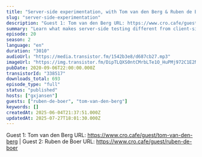 ```yaml
---
title: "Server-side experimentation, with Tom van den Berg & Ruben de Boer (Online Dialogue)"
slug: "server-side-experimentation"
description: "Guest 1: Tom van den Berg URL: https://www.cro.cafe/guest/tom-van-den-berg | Guest 2: Ruben de Boer URL: https://www.cro.cafe/guest/ruben-de-boer"
summary: "Learn what makes server-side testing different from client-side testing, if can you use both simultaneously and what the common mistakes are you need to avoid."
episode: 20
season: 2
language: "en"
duration: "3010"
audioUrl: "https://media.transistor.fm/1542b3e8/d687cb27.mp3"
imageUrl: "https://img.transistor.fm/DipTLQXS0ntCMrbLTe1O_HuPMj972C1E2NYGJ4z44IU/rs:fill:0:0:1/w:3000/h:3000/q:60/aHR0cHM6Ly9pbWct/dXBsb2FkLXByb2R1/Y3Rpb24udHJhbnNp/c3Rvci5mbS9lNzhh/MGQxYjdjNjNjMzdi/YzU5YTg4ZjkwNmU2/ZjAwOC5qcGVn.webp"
pubDate: 2020-09-06T22:00:00.000Z
transistorId: "338517"
downloads_total: 693
episode_type: "full"
status: "published"
hosts: ["gxjansen"]
guests: ["ruben-de-boer", "tom-van-den-berg"]
keywords: []
createdAt: 2025-06-04T21:37:51.000Z
updatedAt: 2025-07-27T18:01:30.000Z
---
```


Guest 1: Tom van den Berg URL: https://www.cro.cafe/guest/tom-van-den-berg | Guest 2: Ruben de Boer URL: https://www.cro.cafe/guest/ruben-de-boer
